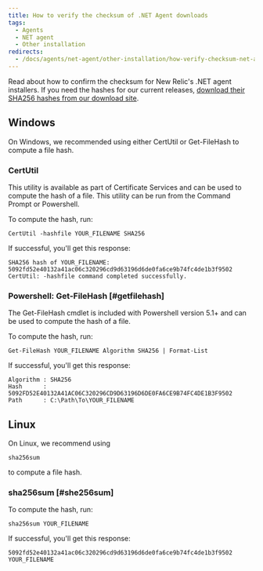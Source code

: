 ```yaml
---
title: How to verify the checksum of .NET Agent downloads
tags:
  - Agents
  - NET agent
  - Other installation
redirects:
  - /docs/agents/net-agent/other-installation/how-verify-checksum-net-agent-downloads
---
```


Read about how to confirm the checksum for New Relic's .NET agent installers. If you need the hashes for our current releases, [download their SHA256 hashes from our download site](https://download.newrelic.com/dot_net_agent/latest_release/SHA256/).

## Windows

On Windows, we recommended using either CertUtil or Get-FileHash to compute a file hash.

### CertUtil

This utility is available as part of Certificate Services and can be used to compute the hash of a file. This utility can be run from the Command Prompt or Powershell.

To compute the hash, run:

`CertUtil -hashfile YOUR_FILENAME SHA256`

If successful, you'll get this response:

```
SHA256 hash of YOUR_FILENAME:
5092fd52e40132a41ac06c320296cd9d63196d6de0fa6ce9b74fc4de1b3f9502
CertUtil: -hashfile command completed successfully.
```

### Powershell: Get-FileHash [#getfilehash]

The Get-FileHash cmdlet is included with Powershell version 5.1+ and can be used to compute the hash of a file.

To compute the hash, run:

`Get-FileHash YOUR_FILENAME Algorithm SHA256 | Format-List`

If successful, you'll get this response:

```
Algorithm : SHA256
Hash      : 5092FD52E40132A41AC06C320296CD9D63196D6DE0FA6CE9B74FC4DE1B3F9502
Path      : C:\Path\To\YOUR_FILENAME
```

## Linux

On Linux, we recommend using

```
sha256sum
```

to compute a file hash.

### sha256sum [#she256sum]

To compute the hash, run:

`sha256sum YOUR_FILENAME`

If successful, you'll get this response:

```
5092fd52e40132a41ac06c320296cd9d63196d6de0fa6ce9b74fc4de1b3f9502 YOUR_FILENAME
```
